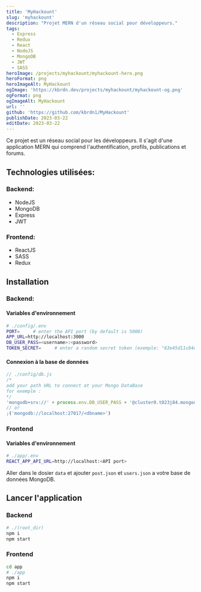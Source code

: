 ```yaml
---
title: 'MyHackount'
slug: 'myhackount'
description: "Projet MERN d'un réseau social pour développeurs."
tags:
  - Express
  - Redux
  - React
  - NodeJS
  - MongoDB
  - JWT
  - SASS
heroImage: /projects/myhackount/myhackount-hero.png
heroFormat: png
heroImageAlt: MyHackount
ogImage: 'https://kbrdn.dev/projects/myhackount/myhackount-og.png'
ogFormat: png
ogImageAlt: MyHackount
url: ''
github: 'https://github.com/kbrdn1/MyHackount'
publishDate: 2023-03-22
editDate: 2023-03-22
---
```


Ce projet est un réseau social pour les développeurs. Il s'agit d'une application MERN qui comprend l'authentification, profils, publications et forums.

## Technologies utilisées:

### Backend:

- NodeJS
- MongoDB
- Express
- JWT

### Frontend:

- ReactJS
- SASS
- Redux

## Installation

### Backend:

#### Variables d'environnement

```sh
# ./config/.env
PORT=     # enter the API port (by default is 5000)
APP_URL=http://localhost:3000
DB_USER_PASS=<username>:<password>
TOKEN_SECRET=     # enter a random secret token (exemple: "63e45d11c84d424")
```

#### Connexion à la base de données

```javascript
// ./config/db.js
/*
add your path URL to connect at your Mongo DataBase
for exemple :
*/
'mongodb+srv://' + process.env.DB_USER_PASS + '@cluster0.t023j84.mongodb.net/<dbname>'
// or
;('mongodb://localhost:27017/<dbname>')
```

### Frontend

#### Variables d'environnement

```sh
# ./app/.env
REACT_APP_API_URL=http://localhost:<API port>
```

Aller dans le dosier `data` et ajouter `post.json` et `users.json` a votre base de données MongoDB.

## Lancer l'application

### Backend

```sh
# ./(root_dir)
npm i
npm start
```

### Frontend

```sh
cd app
# ./app
npm i
npm start
```
